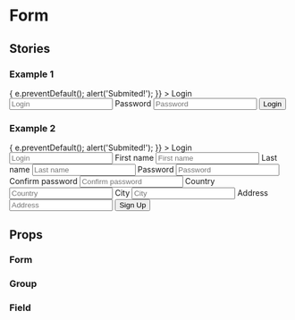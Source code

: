 

# Form

<Meta title="UI Kit/Form" component={Form} />

## Stories

### Example 1

<Preview withToolbar>
  <Story name="example 1">
    <div style={{ fontSize: '14px' }}>
      <Form
        onSubmit={e => {
          e.preventDefault();
          alert('Submited!');
        }}
      >
        <Form.Group>
          <Form.Field>
            <Label htmlFor="login">Login</Label>
            <Input type="text" id="login" placeholder="Login" />
          </Form.Field>
        </Form.Group>
        <Form.Group>
          <Form.Field>
            <Label htmlFor="password">Password</Label>
            <Input type="password" id="password" placeholder="Password" />
          </Form.Field>
        </Form.Group>
        <Form.Group justify="start">
          <Button type="submit">Login</Button>
        </Form.Group>
      </Form>
    </div>
  </Story>
</Preview>

### Example 2

<Preview withToolbar>
  <Story name="example 2">
    <div style={{ fontSize: '14px' }}>
      <Form
        onSubmit={e => {
          e.preventDefault();
          alert('Submited!');
        }}
      >
        <Form.Group>
          <Form.Field>
            <Label htmlFor="login">Login</Label>
            <Input type="text" id="login" placeholder="Login" />
          </Form.Field>
        </Form.Group>
        <Form.Group>
          <Form.Field>
            <Label htmlFor="first-name">First name</Label>
            <Input type="text" id="first-name" placeholder="First name" />
          </Form.Field>
          <Form.Field>
            <Label htmlFor="last-name">Last name</Label>
            <Input type="text" id="last-name" placeholder="Last name" />
          </Form.Field>
        </Form.Group>
        <Form.Group>
          <Form.Field>
            <Label htmlFor="password">Password</Label>
            <Input type="password" id="password" placeholder="Password" />
          </Form.Field>
          <Form.Field>
            <Label htmlFor="conf-password">Confirm password</Label>
            <Input type="password" id="conf-password" placeholder="Confirm password" />
          </Form.Field>
        </Form.Group>
        <Form.Group>
          <Form.Field>
            <Label htmlFor="country">Country</Label>
            <Input type="text" id="country" placeholder="Country" />
          </Form.Field>
          <Form.Field>
            <Label htmlFor="city">City</Label>
            <Input type="text" id="city" placeholder="City" />
          </Form.Field>
          <Form.Field>
            <Label htmlFor="address">Address</Label>
            <Input type="text" id="address" placeholder="Address" />
          </Form.Field>
        </Form.Group>
        <Form.Group justify="start">
          <Button type="submit">Sign Up</Button>
        </Form.Group>
      </Form>
    </div>
  </Story>
</Preview>

## Props

### Form

<Props of={Form} />

### Group

<Props of={Form.Group} />

### Field

<Props of={Form.Field} />
